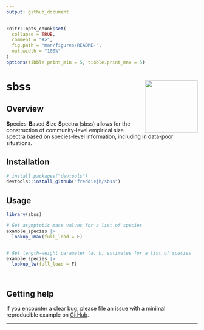 ```yaml
---
output: github_document
---
```


<!-- README.md is generated from README.Rmd. Please edit that file -->

```r
knitr::opts_chunk$set(
  collapse = TRUE,
  comment = "#>",
  fig.path = "man/figures/README-",
  out.width = "100%"
)
options(tibble.print_min = 5, tibble.print_max = 5)
```

# sbss <img src='man/figures/logo.png' align="right" height="139" /></a>

<!-- badges: start -->
<!-- badges: end -->

## Overview

**S**pecies-**B**ased **S**ize **S**pectra (sbss) allows for the construction of community-level empirical size spectra based on species-level information, including in data-poor situations.

## Installation


```r

# install.packages("devtools")
devtools::install_github("freddiejh/sbss")

```


## Usage

```r

library(sbss)

# Get asymptotic mass values for a list of species
example_species |> 
  lookup_lmax(full_load = F)


# Get length-weight parameter (a, b) estimates for a list of species
example_species |> 
  lookup_lw(full_load = F)




```

## Getting help

If you encounter a clear bug, please file an issue with a minimal reproducible example on [GitHub](https://github.com/FreddieJH/sbss/issues). 

---
